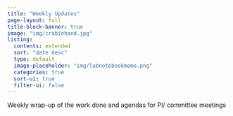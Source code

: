 ```yaml
---
title: "Weekly Updates"
page-layout: full
title-block-banner: true
image: "img/crabinhand.jpg"
listing:
  contents: extended
  sort: "date desc"
  type: default
  image-placeholder: "img/labnotebookmeme.png"
  categories: true
  sort-ui: true
  filter-ui: false
---
```


Weekly wrap-up of the work done and agendas for PI/ committee meetings 
